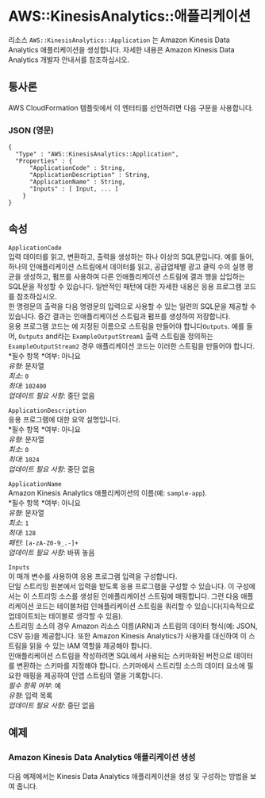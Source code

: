 # AWS::KinesisAnalytics::애플리케이션

리소스 `AWS::KinesisAnalytics::Application` 는 Amazon Kinesis Data Analytics 애플리케이션을 생성합니다. 자세한 내용은 Amazon Kinesis Data Analytics 개발자 안내서를 참조하십시오.

## 통사론

AWS CloudFormation 템플릿에서 이 엔터티를 선언하려면 다음 구문을 사용합니다.

### JSON (영문)

```
{
  "Type" : "AWS::KinesisAnalytics::Application",
  "Properties" : {
      "ApplicationCode" : String,
      "ApplicationDescription" : String,
      "ApplicationName" : String,
      "Inputs" : [ Input, ... ]
    }
}
```

## 속성

`ApplicationCode`  
입력 데이터를 읽고, 변환하고, 출력을 생성하는 하나 이상의 SQL문입니다. 예를 들어, 하나의 인애플리케이션 스트림에서 데이터를 읽고, 공급업체별 광고 클릭 수의 실행 평균을 생성하고, 펌프를 사용하여 다른 인애플리케이션 스트림에 결과 행을 삽입하는 SQL문을 작성할 수 있습니다. 일반적인 패턴에 대한 자세한 내용은 응용 프로그램 코드를 참조하십시오.  
한 명령문의 출력을 다음 명령문의 입력으로 사용할 수 있는 일련의 SQL문을 제공할 수 있습니다. 중간 결과는 인애플리케이션 스트림과 펌프를 생성하여 저장합니다.  
응용 프로그램 코드는 에 지정된 이름으로 스트림을 만들어야 합니다`Outputs`. 예를 들어, `Outputs` and라는 `ExampleOutputStream1` 출력 스트림을 정의하는 `ExampleOutputStream2` 경우 애플리케이션 코드는 이러한 스트림을 만들어야 합니다.  
*필수 항목 *여부: 아니요  
_유형_: 문자열  
_최소_: `0`  
_최대_: `102400`  
_업데이트 필요 사항_: 중단 없음

`ApplicationDescription`  
응용 프로그램에 대한 요약 설명입니다.  
*필수 항목 *여부: 아니요  
_유형_: 문자열  
_최소_: `0`  
_최대_: `1024`  
_업데이트 필요 사항_: 중단 없음

`ApplicationName`  
Amazon Kinesis Analytics 애플리케이션의 이름(예: `sample-app`).  
*필수 항목 *여부: 아니요  
_유형_: 문자열  
_최소_: `1`  
_최대_: `128`  
_패턴_: `[a-zA-Z0-9_.-]+`  
_업데이트 필요 사항_: 바꿔 놓음

`Inputs`  
이 매개 변수를 사용하여 응용 프로그램 입력을 구성합니다.  
단일 스트리밍 원본에서 입력을 받도록 응용 프로그램을 구성할 수 있습니다. 이 구성에서는 이 스트리밍 소스를 생성된 인애플리케이션 스트림에 매핑합니다. 그런 다음 애플리케이션 코드는 테이블처럼 인애플리케이션 스트림을 쿼리할 수 있습니다(지속적으로 업데이트되는 테이블로 생각할 수 있음).  
스트리밍 소스의 경우 Amazon 리소스 이름(ARN)과 스트림의 데이터 형식(예: JSON, CSV 등)을 제공합니다. 또한 Amazon Kinesis Analytics가 사용자를 대신하여 이 스트림을 읽을 수 있는 IAM 역할을 제공해야 합니다.  
인애플리케이션 스트림을 작성하려면 SQL에서 사용되는 스키마화된 버전으로 데이터를 변환하는 스키마를 지정해야 합니다. 스키마에서 스트리밍 소스의 데이터 요소에 필요한 매핑을 제공하여 인앱 스트림의 열을 기록합니다.  
_필수 항목 여부_: 예  
_유형_: 입력 목록  
_업데이트 필요 사항_: 중단 없음

## 예제

### Amazon Kinesis Data Analytics 애플리케이션 생성

다음 예제에서는 Kinesis Data Analytics 애플리케이션을 생성 및 구성하는 방법을 보여 줍니다.
